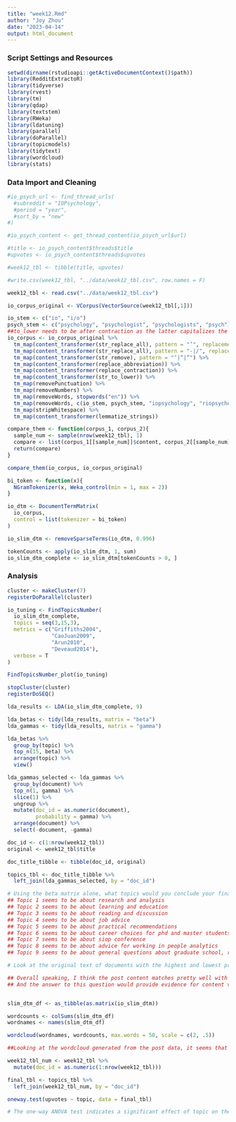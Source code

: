 ```yaml
---
title: "week12.Rmd"
author: "Joy Zhou"
date: "2023-04-14"
output: html_document
---
```


### Script Settings and Resources
```r
setwd(dirname(rstudioapi::getActiveDocumentContext()$path))
library(RedditExtractoR)
library(tidyverse)
library(rvest)
library(tm)
library(qdap)
library(textstem)
library(RWeka)
library(ldatuning)
library(parallel)
library(doParallel)
library(topicmodels)
library(tidytext)
library(wordcloud)
library(stats)
```

### Data Import and Cleaning
```r
#io_psych_url <- find_thread_urls(
  #subreddit = "IOPsychology",
  #period = "year",
  #sort_by = "new"
#)

#io_psych_content <- get_thread_content(io_psych_url$url)

#title <- io_psych_content$threads$title
#upvotes <- io_psych_content$threads$upvotes

#week12_tbl <- tibble(title, upvotes)

#write.csv(week12_tbl, "../data/week12_tbl.csv", row.names = F)

week12_tbl <- read.csv("../data/week12_tbl.csv")

io_corpus_original <- VCorpus(VectorSource(week12_tbl[,1]))

io_stem <- c("io", "i/o")
psych_stem <- c("psychology", "psychologist", "psychologists", "psych")
##to_lower needs to be after contraction as the latter capitalizes the first letter in a sentence
io_corpus <- io_corpus_original %>%
  tm_map(content_transformer(str_replace_all), pattern = "’", replacement = "'") %>%
  tm_map(content_transformer(str_replace_all), pattern = "-|/", replacement = " ") %>%
  tm_map(content_transformer(str_remove), pattern = "‘|“|”") %>%
  tm_map(content_transformer(replace_abbreviation)) %>%
  tm_map(content_transformer(replace_contraction)) %>%
  tm_map(content_transformer(str_to_lower)) %>%
  tm_map(removePunctuation) %>%
  tm_map(removeNumbers) %>%
  tm_map(removeWords, stopwords("en")) %>%
  tm_map(removeWords, c(io_stem, psych_stem, "iopsychology", "riopsychology")) %>%
  tm_map(stripWhitespace) %>%
  tm_map(content_transformer(lemmatize_strings))

compare_them <- function(corpus_1, corpus_2){
  sample_num <- sample(nrow(week12_tbl), 1)
  compare <- list(corpus_1[[sample_num]]$content, corpus_2[[sample_num]]$content)
  return(compare)
}

compare_them(io_corpus, io_corpus_original)

bi_token <- function(x){
  NGramTokenizer(x, Weka_control(min = 1, max = 2))
}

io_dtm <- DocumentTermMatrix(
  io_corpus, 
  control = list(tokenizer = bi_token)
)

io_slim_dtm <- removeSparseTerms(io_dtm, 0.996)

tokenCounts <- apply(io_slim_dtm, 1, sum)
io_slim_dtm_complete <- io_slim_dtm[tokenCounts > 0, ]
```

### Analysis
```r
cluster <- makeCluster(7)
registerDoParallel(cluster)

io_tuning <- FindTopicsNumber(
  io_slim_dtm_complete,
  topics = seq(3,15,3),
  metrics = c("Griffiths2004",
              "CaoJuan2009",
              "Arun2010",
              "Deveaud2014"),
  verbose = T
)

FindTopicsNumber_plot(io_tuning)

stopCluster(cluster)
registerDoSEQ()

lda_results <- LDA(io_slim_dtm_complete, 9)

lda_betas <- tidy(lda_results, matrix = "beta")
lda_gammas <- tidy(lda_results, matrix = "gamma")

lda_betas %>%
  group_by(topic) %>%
  top_n(15, beta) %>%
  arrange(topic) %>%
  view()

lda_gammas_selected <- lda_gammas %>%
  group_by(document) %>%
  top_n(1, gamma) %>%
  slice(1) %>%
  ungroup %>%
  mutate(doc_id = as.numeric(document),
         probability = gamma) %>%
  arrange(document) %>%
  select(-document, -gamma)

doc_id <- c(1:nrow(week12_tbl))
original <- week12_tbl$title

doc_title_tibble <- tibble(doc_id, original)

topics_tbl <- doc_title_tibble %>%
  left_join(lda_gammas_selected, by = "doc_id")

# Using the beta matrix alone, what topics would you conclude your final topic list maps onto?
## Topic 1 seems to be about research and analysis
## Topic 2 seems to be about learning and education
## Topic 3 seems to be about reading and discussion 
## Topic 4 seems to be about job advice 
## Topic 5 seems to be about practical recommendations 
## Topic 6 seems to be about career choices for phd and master students
## Topic 7 seems to be about siop conference
## Topic 8 seems to be about advice for working in people analytics
## Topic 9 seems to be about general questions about graduate school, research, and work 

# Look at the original text of documents with the highest and lowest probabilities assigned to each document. Do your topic names derived from your interpretation of the beta matrix conceptually match with the content of the original posts? What kind of validity evidence does your answer to this question represent?

## Overall speaking, I think the post content matches pretty well with my topic names. For example, all the weekly discussion posts were categorized under Topic 3, which I named as reading and discussion. Take another example, post 88, which asked for thoughts on the use of personality tests for selection, had the highest probability for Topic 5, which I summarized as practical recommendations. However, there are also some posts that did not fit into the general topic, such as post 802, which was about executive coaching career advice, yet it had the highest probability for Topic 7, which I named as siop conference. 
## And the answer to this question would provide evidence for content validity. 


slim_dtm_df <- as_tibble(as.matrix(io_slim_dtm))

wordcounts <- colSums(slim_dtm_df)
wordnames <- names(slim_dtm_df)

wordcloud(wordnames, wordcounts, max.words = 50, scale = c(2, .5))

##Looking at the wordcloud generated from the post data, it seems that work, research, and career appeared most frequently in all the posts. Moreover, there are many words that are related to asking for advice (e.g., question, help, advice), suggesting that people like to ask questions and seek advice about career choices and io-related research on the IO Psychology subreddit. 

week12_tbl_num <- week12_tbl %>%
  mutate(doc_id = as.numeric(1:nrow(week12_tbl)))

final_tbl <- topics_tbl %>%
  left_join(week12_tbl_num, by = "doc_id")

oneway.test(upvotes ~ topic, data = final_tbl)

# The one-way ANOVA test indicates a significant effect of topic on the number of upvotes (p < 0.05), thus suggesting that the number of upvotes does differ by topic. 
```




